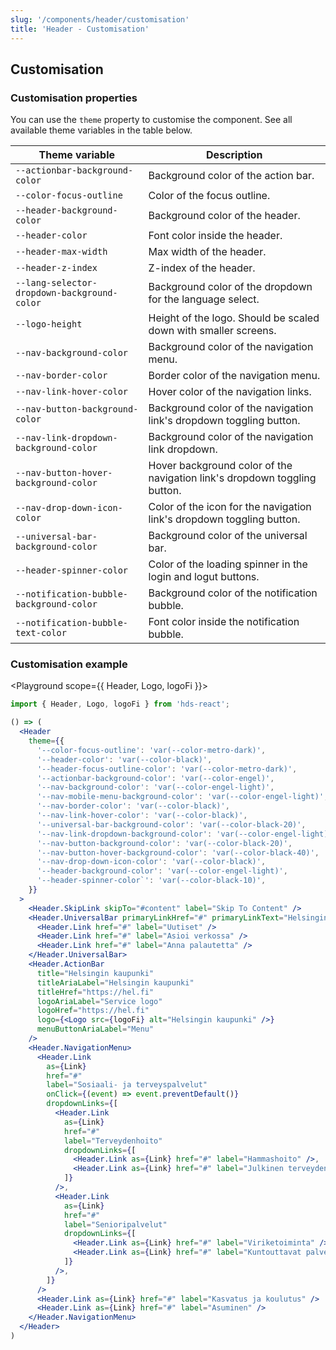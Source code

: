 ```yaml
---
slug: '/components/header/customisation'
title: 'Header - Customisation'
---
```




## Customisation

### Customisation properties

You can use the `theme` property to customise the component. See all available theme variables in the table below.

| Theme variable                              | Description                                                               |
| ------------------------------------------- | ------------------------------------------------------------------------- |
| `--actionbar-background-color`              | Background color of the action bar.                                       |
| `--color-focus-outline`                     | Color of the focus outline.                                               |
| `--header-background-color`                 | Background color of the header.                                           |
| `--header-color`                            | Font color inside the header.                                             |
| `--header-max-width`                        | Max width of the header.                                                  |
| `--header-z-index`                          | Z-index of the header.                                                    |
| `--lang-selector-dropdown-background-color` | Background color of the dropdown for the language select.                 |
| `--logo-height`                             | Height of the logo. Should be scaled down with smaller screens.           |
| `--nav-background-color`                    | Background color of the navigation menu.                                  |
| `--nav-border-color`                        | Border color of the navigation menu.                                      |
| `--nav-link-hover-color`                    | Hover color of the navigation links.                                      |
| `--nav-button-background-color`             | Background color of the navigation link's dropdown toggling button.       |
| `--nav-link-dropdown-background-color`      | Background color of the navigation link dropdown.                         |
| `--nav-button-hover-background-color`       | Hover background color of the navigation link's dropdown toggling button. |
| `--nav-drop-down-icon-color`                | Color of the icon for the navigation link's dropdown toggling button.     |
| `--universal-bar-background-color`          | Background color of the universal bar.                                    |
| `--header-spinner-color`                    | Color of the loading spinner in the login and logut buttons.              |
| `--notification-bubble-background-color`    | Background color of the notification bubble.                              |
| `--notification-bubble-text-color`          | Font color inside the notification bubble.                                |

### Customisation example

<Playground scope={{ Header, Logo, logoFi }}>

```jsx
import { Header, Logo, logoFi } from 'hds-react';

() => (
  <Header
    theme={{
      '--color-focus-outline': 'var(--color-metro-dark)',
      '--header-color': 'var(--color-black)',
      '--header-focus-outline-color': 'var(--color-metro-dark)',
      '--actionbar-background-color': 'var(--color-engel)',
      '--nav-background-color': 'var(--color-engel-light)',
      '--nav-mobile-menu-background-color': 'var(--color-engel-light)',
      '--nav-border-color': 'var(--color-black)',
      '--nav-link-hover-color': 'var(--color-black)',
      '--universal-bar-background-color': 'var(--color-black-20)',
      '--nav-link-dropdown-background-color': 'var(--color-engel-light)',
      '--nav-button-background-color': 'var(--color-black-20)',
      '--nav-button-hover-background-color': 'var(--color-black-40)',
      '--nav-drop-down-icon-color': 'var(--color-black)',
      '--header-background-color': 'var(--color-engel-light)',
      '--header-spinner-color`': 'var(--color-black-10)',
    }}
  >
    <Header.SkipLink skipTo="#content" label="Skip To Content" />
    <Header.UniversalBar primaryLinkHref="#" primaryLinkText="Helsingin kaupunki">
      <Header.Link href="#" label="Uutiset" />
      <Header.Link href="#" label="Asioi verkossa" />
      <Header.Link href="#" label="Anna palautetta" />
    </Header.UniversalBar>
    <Header.ActionBar
      title="Helsingin kaupunki"
      titleAriaLabel="Helsingin kaupunki"
      titleHref="https://hel.fi"
      logoAriaLabel="Service logo"
      logoHref="https://hel.fi"
      logo={<Logo src={logoFi} alt="Helsingin kaupunki" />}
      menuButtonAriaLabel="Menu"
    />
    <Header.NavigationMenu>
      <Header.Link
        as={Link}
        href="#"
        label="Sosiaali- ja terveyspalvelut"
        onClick={(event) => event.preventDefault()}
        dropdownLinks={[
          <Header.Link
            as={Link}
            href="#"
            label="Terveydenhoito"
            dropdownLinks={[
              <Header.Link as={Link} href="#" label="Hammashoito" />,
              <Header.Link as={Link} href="#" label="Julkinen terveydenhoito" />,
            ]}
          />,
          <Header.Link
            as={Link}
            href="#"
            label="Senioripalvelut"
            dropdownLinks={[
              <Header.Link as={Link} href="#" label="Viriketoiminta" />,
              <Header.Link as={Link} href="#" label="Kuntouttavat palvelut" />,
            ]}
          />,
        ]}
      />
      <Header.Link as={Link} href="#" label="Kasvatus ja koulutus" />
      <Header.Link as={Link} href="#" label="Asuminen" />
    </Header.NavigationMenu>
  </Header>
)
```

</Playground>
